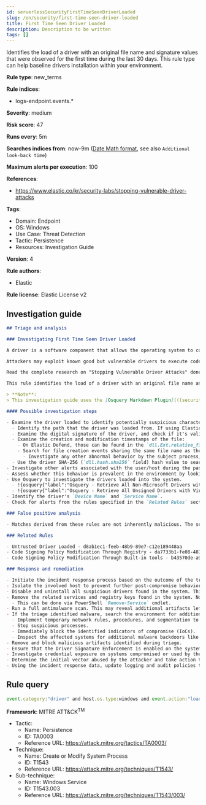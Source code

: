 ```yaml
---
id: serverlessSecurityFirstTimeSeenDriverLoaded
slug: /en/security/first-time-seen-driver-loaded
title: First Time Seen Driver Loaded
description: Description to be written
tags: []
---
```


<div id="first-time-seen-driver-loaded"></div>

Identifies the load of a driver with an original file name and signature values that were observed for the first time during the last 30 days. This rule type can help baseline drivers installation within your environment.

**Rule type**: new_terms

**Rule indices**:

* logs-endpoint.events.*

**Severity**: medium

**Risk score**: 47

**Runs every**: 5m

**Searches indices from**: now-9m ([Date Math format](((ref))/common-options.html#date-math), see also <DocLink id="serverlessSecurityRulesUiCreate" section="set-the-rules-schedule">`Additional look-back time`</DocLink>)

**Maximum alerts per execution**: 100

**References**:

* https://www.elastic.co/kr/security-labs/stopping-vulnerable-driver-attacks

**Tags**:

* Domain: Endpoint
* OS: Windows
* Use Case: Threat Detection
* Tactic: Persistence
* Resources: Investigation Guide

**Version**: 4

**Rule authors**:

* Elastic

**Rule license**: Elastic License v2

## Investigation guide

```markdown
## Triage and analysis

### Investigating First Time Seen Driver Loaded

A driver is a software component that allows the operating system to communicate with hardware devices. It works at a high privilege level, the kernel level, having high control over the system's security and stability.

Attackers may exploit known good but vulnerable drivers to execute code in their context because once an attacker can execute code in the kernel, security tools can no longer effectively protect the host. They can leverage these drivers to tamper, bypass and terminate security software, elevate privileges, create persistence mechanisms, and disable operating system protections and monitoring features. Attackers were seen in the wild conducting these actions before acting on their objectives, such as ransomware.

Read the complete research on "Stopping Vulnerable Driver Attacks" done by Elastic Security Labs [here](https://www.elastic.co/kr/security-labs/stopping-vulnerable-driver-attacks).

This rule identifies the load of a driver with an original file name and signature values observed for the first time during the last 30 days. This rule type can help baseline drivers installation within your environment.

> **Note**:
> This investigation guide uses the [Osquery Markdown Plugin](((security-guide))/invest-guide-run-osquery.html) introduced in Elastic Stack version 8.5.0. Older Elastic Stack versions will display unrendered Markdown in this guide.

#### Possible investigation steps

- Examine the driver loaded to identify potentially suspicious characteristics. The following actions can help you gain context:
  - Identify the path that the driver was loaded from. If using Elastic Defend, this information can be found in the `dll.path` field.
  - Examine the digital signature of the driver, and check if it's valid.
  - Examine the creation and modification timestamps of the file:
    - On Elastic Defend, those can be found in the `dll.Ext.relative_file_creation_time` and `"dll.Ext.relative_file_name_modify_time"` fields, with the values being seconds.
    - Search for file creation events sharing the same file name as the `dll.name` field and identify the process responsible for the operation.
      - Investigate any other abnormal behavior by the subject process, such as network connections, registry or file modifications, and any spawned child processes.
  - Use the driver SHA-256 (`dll.hash.sha256` field) hash value to search for the existence and reputation in resources like VirusTotal, Hybrid-Analysis, CISCO Talos, Any.run, etc.
- Investigate other alerts associated with the user/host during the past 48 hours.
- Assess whether this behavior is prevalent in the environment by looking for similar occurrences across hosts.
- Use Osquery to investigate the drivers loaded into the system.
  - !{osquery{"label":"Osquery - Retrieve All Non-Microsoft Drivers with Virustotal Link","query":"SELECT concat('https://www.virustotal.com/gui/file/', sha1) AS VtLink, class, description, directory, image, issuer_name, manufacturer, service, signed, subject_name FROM drivers JOIN authenticode ON drivers.image = authenticode.path JOIN hash ON drivers.image = hash.path WHERE NOT (provider == \"Microsoft\" AND signed == \"1\")\n"}}
  - !{osquery{"label":"Osquery - Retrieve All Unsigned Drivers with Virustotal Link","query":"SELECT concat('https://www.virustotal.com/gui/file/', sha1) AS VtLink, class, description, directory, image, issuer_name, manufacturer, service, signed, subject_name FROM drivers JOIN authenticode ON drivers.image = authenticode.path JOIN hash ON drivers.image = hash.path WHERE signed == \"0\"\n"}}
- Identify the driver's `Device Name` and `Service Name`.
- Check for alerts from the rules specified in the `Related Rules` section.

### False positive analysis

- Matches derived from these rules are not inherently malicious. The security team should investigate them to ensure they are legitimate and needed, then include them in an allowlist only if required. The security team should address any vulnerable driver installation as it can put the user and the domain at risk.

### Related Rules

- Untrusted Driver Loaded - d8ab1ec1-feeb-48b9-89e7-c12e189448aa
- Code Signing Policy Modification Through Registry - da7733b1-fe08-487e-b536-0a04c6d8b0cd
- Code Signing Policy Modification Through Built-in tools - b43570de-a908-4f7f-8bdb-b2df6ffd8c80

### Response and remediation

- Initiate the incident response process based on the outcome of the triage.
- Isolate the involved host to prevent further post-compromise behavior.
- Disable and uninstall all suspicious drivers found in the system. This can be done via Device Manager. (Note that this step may require you to boot the system into Safe Mode)
- Remove the related services and registry keys found in the system. Note that the service will probably not stop if the driver is still installed.
  - This can be done via PowerShell `Remove-Service` cmdlet.
- Run a full antimalware scan. This may reveal additional artifacts left in the system, persistence mechanisms, and malware components.
- If the triage identified malware, search the environment for additional compromised hosts.
  - Implement temporary network rules, procedures, and segmentation to contain the malware.
  - Stop suspicious processes.
  - Immediately block the identified indicators of compromise (IoCs).
  - Inspect the affected systems for additional malware backdoors like reverse shells, reverse proxies, or droppers that attackers could use to reinfect the system.
- Remove and block malicious artifacts identified during triage.
- Ensure that the Driver Signature Enforcement is enabled on the system.
- Investigate credential exposure on systems compromised or used by the attacker to ensure all compromised accounts are identified. Reset passwords for these accounts and other potentially compromised credentials, such as email, business systems, and web services.
- Determine the initial vector abused by the attacker and take action to prevent reinfection through the same vector.
- Using the incident response data, update logging and audit policies to improve the mean time to detect (MTTD) and the mean time to respond (MTTR).

```

## Rule query

```js
event.category:"driver" and host.os.type:windows and event.action:"load"

```

**Framework**: MITRE ATT&CK<sup>TM</sup>

* Tactic:
    * Name: Persistence
    * ID: TA0003
    * Reference URL: https://attack.mitre.org/tactics/TA0003/
* Technique:
    * Name: Create or Modify System Process
    * ID: T1543
    * Reference URL: https://attack.mitre.org/techniques/T1543/
* Sub-technique:
    * Name: Windows Service
    * ID: T1543.003
    * Reference URL: https://attack.mitre.org/techniques/T1543/003/

